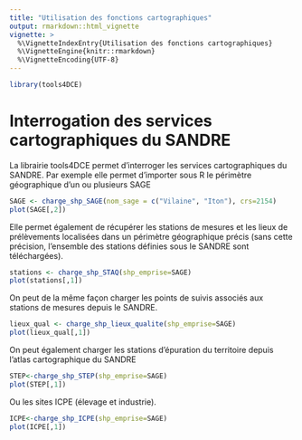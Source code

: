 ```yaml
---
title: "Utilisation des fonctions cartographiques"
output: rmarkdown::html_vignette
vignette: >
  %\VignetteIndexEntry{Utilisation des fonctions cartographiques}
  %\VignetteEngine{knitr::rmarkdown}
  %\VignetteEncoding{UTF-8}
---
```



```r
library(tools4DCE)
```


# Interrogation des services cartographiques du SANDRE
La librairie tools4DCE permet d'interroger les services cartographiques du SANDRE.
Par exemple elle permet d'importer sous R le périmètre géographique d'un ou plusieurs SAGE

```r
SAGE <- charge_shp_SAGE(nom_sage = c("Vilaine", "Iton"), crs=2154)
plot(SAGE[,2])

```

Elle permet également de récupérer les stations de mesures et les lieux de prélèvements localisées dans un périmètre géographique précis (sans cette précision, l'ensemble des stations définies sous le SANDRE sont téléchargées).
```r

stations <- charge_shp_STAQ(shp_emprise=SAGE)
plot(stations[,1])

```
On peut de la même façon charger les points de suivis associés aux stations de mesures depuis le SANDRE.
```r

lieux_qual <- charge_shp_lieux_qualite(shp_emprise=SAGE)
plot(lieux_qual[,1])


```

On peut également charger les stations d'épuration du territoire depuis l'atlas cartographique du SANDRE
```r
STEP<-charge_shp_STEP(shp_emprise=SAGE)
plot(STEP[,1])
```


Ou les sites ICPE (élevage et industrie).
```r
ICPE<-charge_shp_ICPE(shp_emprise=SAGE)
plot(ICPE[,1])
```


